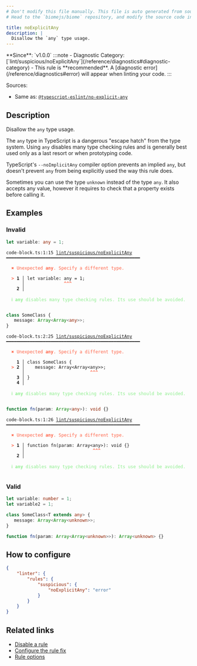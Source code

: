 ```yaml
---
# Don't modify this file manually. This file is auto generated from source, and you will lose your changes next time the website is built.
# Head to the `biomejs/biome` repository, and modify the source code in there.

title: noExplicitAny
description: |
  Disallow the `any` type usage.
---
```


<Tabs>
<TabItem label="TypeScript and TSX" icon="seti:typescript">
**Since**: `v1.0.0`
:::note
- Diagnostic Category: [`lint/suspicious/noExplicitAny`](/reference/diagnostics#diagnostic-category)
- This rule is **recommended**. A [diagnostic error](/reference/diagnostics#error) will appear when linting your code.
:::

Sources: 
- Same as: <a href="https://typescript-eslint.io/rules/no-explicit-any" target="_blank"><code>@typescript-eslint/no-explicit-any</code></a>

## Description
Disallow the `any` type usage.

The `any` type in TypeScript is a dangerous "escape hatch" from the type system.
Using `any` disables many type checking rules and is generally best used only as a last resort or when prototyping code.

TypeScript's `--noImplicitAny` compiler option prevents an implied `any`,
but doesn't prevent `any` from being explicitly used the way this rule does.

Sometimes you can use the type `unknown` instead of the type `any`.
It also accepts any value, however it requires to check that a property exists before calling it.

## Examples

### Invalid

```ts
let variable: any = 1;
```

<pre class="language-text"><code class="language-text">code-block.ts:1:15 <a href="https://biomejs.dev/linter/rules/no-explicit-any">lint/suspicious/noExplicitAny</a> ━━━━━━━━━━━━━━━━━━━━━━━━━━━━━━━━━━━━━━━━━━━━━━━━━━━<br /><br />  <strong><span style="color: Tomato;">✖</span></strong> <span style="color: Tomato;">Unexpected </span><span style="color: Tomato;"><strong>any</strong></span><span style="color: Tomato;">. Specify a different type.</span><br />  <br />  <strong><span style="color: Tomato;">&gt;</span></strong> <strong>1 │ </strong>let variable: any = 1;<br />   <strong>   │ </strong>              <strong><span style="color: Tomato;">^</span></strong><strong><span style="color: Tomato;">^</span></strong><strong><span style="color: Tomato;">^</span></strong><br />    <strong>2 │ </strong><br />  <br />  <strong><span style="color: lightgreen;">ℹ</span></strong> <span style="color: lightgreen;"><strong>any</strong></span><span style="color: lightgreen;"> disables many type checking rules. Its use should be avoided.</span><br />  <br /></code></pre>

```ts
class SomeClass {
   message: Array<Array<any>>;
}
```

<pre class="language-text"><code class="language-text">code-block.ts:2:25 <a href="https://biomejs.dev/linter/rules/no-explicit-any">lint/suspicious/noExplicitAny</a> ━━━━━━━━━━━━━━━━━━━━━━━━━━━━━━━━━━━━━━━━━━━━━━━━━━━<br /><br />  <strong><span style="color: Tomato;">✖</span></strong> <span style="color: Tomato;">Unexpected </span><span style="color: Tomato;"><strong>any</strong></span><span style="color: Tomato;">. Specify a different type.</span><br />  <br />    <strong>1 │ </strong>class SomeClass &#123;<br />  <strong><span style="color: Tomato;">&gt;</span></strong> <strong>2 │ </strong>   message: Array&lt;Array&lt;any&gt;&gt;;<br />   <strong>   │ </strong>                        <strong><span style="color: Tomato;">^</span></strong><strong><span style="color: Tomato;">^</span></strong><strong><span style="color: Tomato;">^</span></strong><br />    <strong>3 │ </strong>&#125;<br />    <strong>4 │ </strong><br />  <br />  <strong><span style="color: lightgreen;">ℹ</span></strong> <span style="color: lightgreen;"><strong>any</strong></span><span style="color: lightgreen;"> disables many type checking rules. Its use should be avoided.</span><br />  <br /></code></pre>

```ts
function fn(param: Array<any>): void {}
```

<pre class="language-text"><code class="language-text">code-block.ts:1:26 <a href="https://biomejs.dev/linter/rules/no-explicit-any">lint/suspicious/noExplicitAny</a> ━━━━━━━━━━━━━━━━━━━━━━━━━━━━━━━━━━━━━━━━━━━━━━━━━━━<br /><br />  <strong><span style="color: Tomato;">✖</span></strong> <span style="color: Tomato;">Unexpected </span><span style="color: Tomato;"><strong>any</strong></span><span style="color: Tomato;">. Specify a different type.</span><br />  <br />  <strong><span style="color: Tomato;">&gt;</span></strong> <strong>1 │ </strong>function fn(param: Array&lt;any&gt;): void &#123;&#125;<br />   <strong>   │ </strong>                         <strong><span style="color: Tomato;">^</span></strong><strong><span style="color: Tomato;">^</span></strong><strong><span style="color: Tomato;">^</span></strong><br />    <strong>2 │ </strong><br />  <br />  <strong><span style="color: lightgreen;">ℹ</span></strong> <span style="color: lightgreen;"><strong>any</strong></span><span style="color: lightgreen;"> disables many type checking rules. Its use should be avoided.</span><br />  <br /></code></pre>

### Valid

```ts
let variable: number = 1;
let variable2 = 1;
```

```ts
class SomeClass<T extends any> {
   message: Array<Array<unknown>>;
}
```

```ts
function fn(param: Array<Array<unknown>>): Array<unknown> {}
```

## How to configure
```json title="biome.json"
{
	"linter": {
		"rules": {
			"suspicious": {
				"noExplicitAny": "error"
			}
		}
	}
}

```
## Related links

- [Disable a rule](/linter/#disable-a-lint-rule)
- [Configure the rule fix](/linter#configure-the-rule-fix)
- [Rule options](/linter/#rule-options)

</TabItem>
</Tabs>

